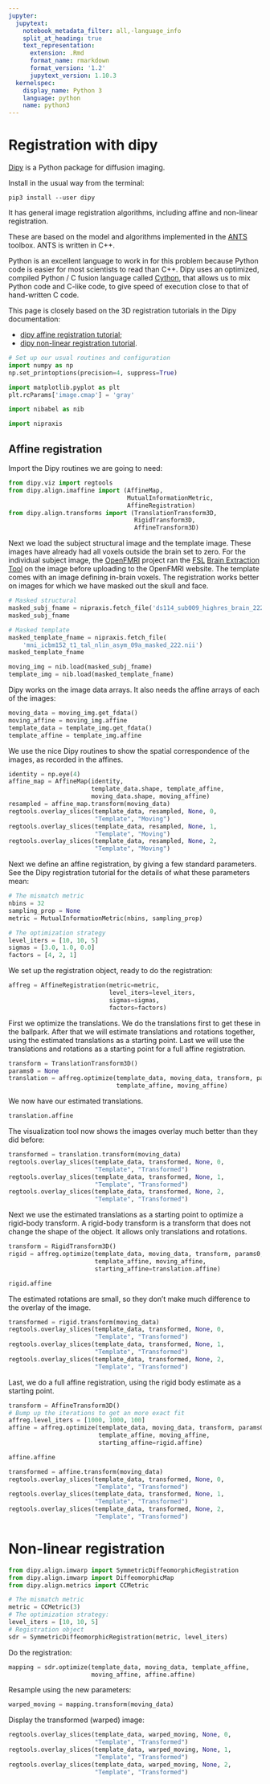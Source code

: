 ```yaml
---
jupyter:
  jupytext:
    notebook_metadata_filter: all,-language_info
    split_at_heading: true
    text_representation:
      extension: .Rmd
      format_name: rmarkdown
      format_version: '1.2'
      jupytext_version: 1.10.3
  kernelspec:
    display_name: Python 3
    language: python
    name: python3
---
```


# Registration with dipy

[Dipy](http://nipy.org/dipy) is a Python package for diffusion imaging.

Install in the usual way from the terminal:

```
pip3 install --user dipy
```

It has general image registration algorithms, including affine and non-linear
registration.

These are based on the model and algorithms implemented in the [ANTS](http://picsl.upenn.edu/software/ants/) toolbox.
ANTS is written in C++.

Python is an excellent language to work in for this problem because Python
code is easier for most scientists to read than C++. Dipy uses an optimized,
compiled Python / C fusion language called [Cython](http://cython.org/), that allows us to mix
Python code and C-like code, to give speed of execution close to that of
hand-written C code.

This page is closely based on the 3D registration tutorials in the
Dipy documentation:

* [dipy affine registration
  tutorial](http://nipy.org/dipy/examples_built/affine_registration_3d.html);
* [dipy non-linear registration
  tutorial](http://nipy.org/dipy/examples_built/syn_registration_3d.html#example-syn-registration-3d).

```python
# Set up our usual routines and configuration
import numpy as np
np.set_printoptions(precision=4, suppress=True)

import matplotlib.pyplot as plt
plt.rcParams['image.cmap'] = 'gray'

import nibabel as nib

import nipraxis
```

## Affine registration

Import the Dipy routines we are going to need:

```python
from dipy.viz import regtools
from dipy.align.imaffine import (AffineMap,
                                 MutualInformationMetric,
                                 AffineRegistration)
from dipy.align.transforms import (TranslationTransform3D,
                                   RigidTransform3D,
                                   AffineTransform3D)
```

Next we load the subject structural image and the template image. These images
have already had all voxels outside the brain set to zero. For the individual
subject image, the [OpenFMRI](https://openfmri.org/) project ran the [FSL](http://www.fmrib.ox.ac.uk/fsl) [Brain Extraction Tool](http://fsl.fmrib.ox.ac.uk/fsl/fslwiki/BET) on
the image before uploading to the OpenFMRI website.  The template comes with
an image defining in-brain voxels. The registration works better on images for
which we have masked out the skull and face.

```python
# Masked structural
masked_subj_fname = nipraxis.fetch_file('ds114_sub009_highres_brain_222.nii')
masked_subj_fname
```

```python
# Masked template
masked_template_fname = nipraxis.fetch_file(
    'mni_icbm152_t1_tal_nlin_asym_09a_masked_222.nii')
masked_template_fname
```

```python
moving_img = nib.load(masked_subj_fname)
template_img = nib.load(masked_template_fname)
```

Dipy works on the image data arrays. It also needs the affine arrays of each
of the images:

```python
moving_data = moving_img.get_fdata()
moving_affine = moving_img.affine
template_data = template_img.get_fdata()
template_affine = template_img.affine
```

We use the nice Dipy routines to show the spatial correspondence of the
images, as recorded in the affines.

```python
identity = np.eye(4)
affine_map = AffineMap(identity,
                       template_data.shape, template_affine,
                       moving_data.shape, moving_affine)
resampled = affine_map.transform(moving_data)
regtools.overlay_slices(template_data, resampled, None, 0,
                        "Template", "Moving")
regtools.overlay_slices(template_data, resampled, None, 1,
                        "Template", "Moving")
regtools.overlay_slices(template_data, resampled, None, 2,
                        "Template", "Moving")
```

Next we define an affine registration, by giving a few standard parameters.
See the Dipy registration tutorial for the details of what these parameters
mean:

```python
# The mismatch metric
nbins = 32
sampling_prop = None
metric = MutualInformationMetric(nbins, sampling_prop)
```

```python
# The optimization strategy
level_iters = [10, 10, 5]
sigmas = [3.0, 1.0, 0.0]
factors = [4, 2, 1]
```

We set up the registration object, ready to do the registration:

```python
affreg = AffineRegistration(metric=metric,
                            level_iters=level_iters,
                            sigmas=sigmas,
                            factors=factors)
```

First we optimize the translations. We do the translations first to get these
in the ballpark. After that we will estimate translations and rotations
together, using the estimated translations as a starting point. Last we will
use the translations and rotations as a starting point for a full affine
registration.

```python
transform = TranslationTransform3D()
params0 = None
translation = affreg.optimize(template_data, moving_data, transform, params0,
                              template_affine, moving_affine)
```

We now have our estimated translations.

```python
translation.affine
```

The visualization tool now shows the images overlay much better than they did
before:

```python
transformed = translation.transform(moving_data)
regtools.overlay_slices(template_data, transformed, None, 0,
                        "Template", "Transformed")
regtools.overlay_slices(template_data, transformed, None, 1,
                        "Template", "Transformed")
regtools.overlay_slices(template_data, transformed, None, 2,
                        "Template", "Transformed")
```

Next we use the estimated translations as a starting point to optimize a
rigid-body transform. A rigid-body transform is a transform that does not
change the shape of the object. It allows only translations and rotations.

```python
transform = RigidTransform3D()
rigid = affreg.optimize(template_data, moving_data, transform, params0,
                        template_affine, moving_affine,
                        starting_affine=translation.affine)
```

```python
rigid.affine
```

The estimated rotations are small, so they don’t make much difference to the
overlay of the image.

```python
transformed = rigid.transform(moving_data)
regtools.overlay_slices(template_data, transformed, None, 0,
                        "Template", "Transformed")
regtools.overlay_slices(template_data, transformed, None, 1,
                        "Template", "Transformed")
regtools.overlay_slices(template_data, transformed, None, 2,
                        "Template", "Transformed")
```

Last, we do a full affine registration, using the rigid body estimate as a
starting point.

```python
transform = AffineTransform3D()
# Bump up the iterations to get an more exact fit
affreg.level_iters = [1000, 1000, 100]
affine = affreg.optimize(template_data, moving_data, transform, params0,
                         template_affine, moving_affine,
                         starting_affine=rigid.affine)
```

```python
affine.affine
```

```python
transformed = affine.transform(moving_data)
regtools.overlay_slices(template_data, transformed, None, 0,
                        "Template", "Transformed")
regtools.overlay_slices(template_data, transformed, None, 1,
                        "Template", "Transformed")
regtools.overlay_slices(template_data, transformed, None, 2,
                        "Template", "Transformed")
```

# Non-linear registration

```python
from dipy.align.imwarp import SymmetricDiffeomorphicRegistration
from dipy.align.imwarp import DiffeomorphicMap
from dipy.align.metrics import CCMetric
```

```python
# The mismatch metric
metric = CCMetric(3)
# The optimization strategy:
level_iters = [10, 10, 5]
# Registration object
sdr = SymmetricDiffeomorphicRegistration(metric, level_iters)
```

Do the registration:

```python
mapping = sdr.optimize(template_data, moving_data, template_affine,
                       moving_affine, affine.affine)
```

Resample using the new parameters:

```python
warped_moving = mapping.transform(moving_data)
```

Display the transformed (warped) image:

```python
regtools.overlay_slices(template_data, warped_moving, None, 0,
                        "Template", "Transformed")
regtools.overlay_slices(template_data, warped_moving, None, 1,
                        "Template", "Transformed")
regtools.overlay_slices(template_data, warped_moving, None, 2,
                        "Template", "Transformed")
```
